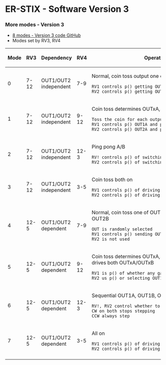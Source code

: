 = ER-STIX - Software Version 3 =

=== More modes - Version 3 ===

* [https://github.com/land-boards/lb-Arduino-Code/blob/master/LBCards/SYNTHS/ER_STIX/ERSTIX_V3/ERSTIX_V3.ino 8 modes - Version 3 code GitHub]
* Modes set by RV3, RV4

{| class="wikitable"
! Mode
! RV3
! Dependency
! RV4
! Operation
|-
| 0
| 7-12
| OUT1/OUT2 independent
| 7-9
| Normal, coin toss output one of OUTxA, OUTxB
 RV1 controls p() getting OUT1A vs OUT1B
 RV2 controls p() getting OUT2A vs OUT2B
|-
| 1
| 7-12
| OUT1/OUT2 independent
| 9-12
| Coin toss determines OUTxA, OUTxB independently
 Toss the coin for each output independetly
 RV1 controls p() OUT1A and p() OUT1B independently
 RV2 controls p() OUT2A and p() OUT2B independently
|-
| 2
| 7-12
| OUT1/OUT2 independent
| 12-3
| Ping pong A/B
 RV! controls p() of switching to OUT1A > OUT1B, etc
 RV2 controls p() of switching to OUT2A > OUT2B, etc
|-
| 3
| 7-12
| OUT1/OUT2 independent
| 3-5
| Coin toss both on
 RV1 controls p() of driving OUT1A and OUT1B
 RV2 controls p() of driving OUT2A and OUT2B
|-
| 4
| 12-5
| OUT1/OUT2 dependent
| 7-9
| Normal, coin toss one of OUT1A, OUT1B, OUT2A, OUT2B
 OUT is randomly selected
 RV1 controls p() sending OUTxY
 RV2 is not used
|-
| 5
| 12-5
| OUT1/OUT2 dependent
| 9-12
| Coin toss determines OUTxA, OUTxB dependently, drives both OUTxA/OUTxB
 RV1 is p() of whether any gate goes out
 RV2 us p() or selecting OUT1 vs OUT2
|-
| 6
| 12-5
| OUT1/OUT2 dependent
| 12-3
| Sequential OUT1A, OUT1B, OUT2A, OUT2B
 RV!, RV2 control whether to step or not
 CW on both stops stepping
 CCW always step
|-
| 7
| 12-5
| OUT1/OUT2 dependent
| 3-5
| All on
 RV1 controls p() of driving OUT1A/OUT1B
 RV2 controls p() of driving OUT2A/OUT2B
|-
|}
